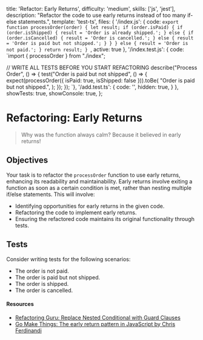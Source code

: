   title: 'Refactor: Early Returns',
  difficulty: 'medium',
  skills: ['js', 'jest'],
  description:
    "Refactor the code to use early returns instead of too many if-else statements.",
  template: 'test-ts',
  files: {
    '/index.js': {
      code: `export function processOrder(order) {
  let result;
  if (order.isPaid) {
    if (order.isShipped) {
      result = 'Order is already shipped.';
    } else {
      if (order.isCancelled) {
        result = 'Order is cancelled.';
      } else {
        result = 'Order is paid but not shipped.';
      }
    }
  } else {
    result = 'Order is not paid.';
  }
  return result;
}
`,
      active: true
    },
    '/index.test.js': {
      code: `import { processOrder } from "./index";

// WRITE ALL TESTS BEFORE YOU START REFACTORING
describe("Process Order", () => {
  test("Order is paid but not shipped", () => {
    expect(processOrder({ isPaid: true, isShipped: false })).toBe(
      "Order is paid but not shipped.",
    );
  });
});
`},
    '/add.test.ts': {
      code: '',
      hidden: true,
    }
  },
  showTests: true,
  showConsole: true,
};

# Refactoring: Early Returns

> Why was the function always calm?
> Because it believed in early returns!

## Objectives

Your task is to refactor the `processOrder` function to use early returns, enhancing its readability and maintainability. Early returns involve exiting a function as soon as a certain condition is met, rather than nesting multiple if/else statements. This will involve:
- Identifying opportunities for early returns in the given code.
- Refactoring the code to implement early returns.
- Ensuring the refactored code maintains its original functionality through tests.

## Tests

Consider writing tests for the following scenarios:

- The order is not paid.
- The order is paid but not shipped.
- The order is shipped.
- The order is cancelled.

#### Resources

- <a target="_blank" href="https://refactoring.guru/replace-nested-conditional-with-guard-clauses">Refactoring Guru: Replace Nested Conditional with Guard Clauses</a>
- <a target="_blank" href="https://gomakethings.com/the-early-return-pattern-in-javascript/">Go Make Things: The early return pattern in JavaScript by Chris Ferdinandi</a>
